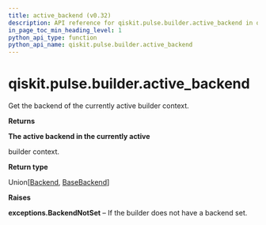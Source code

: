 ```yaml
---
title: active_backend (v0.32)
description: API reference for qiskit.pulse.builder.active_backend in qiskit v0.32
in_page_toc_min_heading_level: 1
python_api_type: function
python_api_name: qiskit.pulse.builder.active_backend
---
```


<span id="qiskit-pulse-builder-active-backend" />

# qiskit.pulse.builder.active\_backend

<Function id="qiskit.pulse.builder.active_backend" isDedicatedPage={true} github="https://github.com/qiskit/qiskit/tree/stable/0.18/qiskit/pulse/builder.py" signature="active_backend()">
  Get the backend of the currently active builder context.

  **Returns**

  **The active backend in the currently active**

  builder context.

  **Return type**

  Union\[[Backend](qiskit.providers.Backend "qiskit.providers.Backend"), [BaseBackend](qiskit.providers.BaseBackend "qiskit.providers.BaseBackend")]

  **Raises**

  **exceptions.BackendNotSet** – If the builder does not have a backend set.
</Function>

